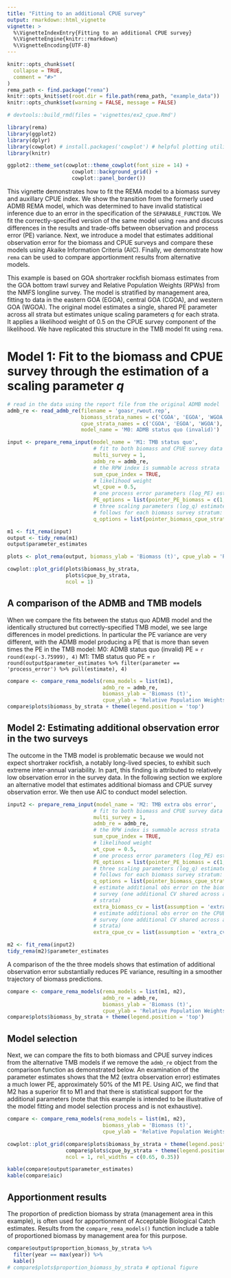 ```yaml
---
title: "Fitting to an additional CPUE survey"
output: rmarkdown::html_vignette
vignette: >
  %\VignetteIndexEntry{Fitting to an additional CPUE survey}
  %\VignetteEngine{knitr::rmarkdown}
  %\VignetteEncoding{UTF-8}
---
```


```r
knitr::opts_chunk$set(
  collapse = TRUE,
  comment = "#>"
)
rema_path <- find.package("rema")
knitr::opts_knit$set(root.dir = file.path(rema_path, "example_data"))
knitr::opts_chunk$set(warning = FALSE, message = FALSE)

# devtools::build_rmd(files = 'vignettes/ex2_cpue.Rmd')
```

```r
library(rema)
library(ggplot2)
library(dplyr)
library(cowplot) # install.packages('cowplot') # helpful plotting utilities
library(knitr)

ggplot2::theme_set(cowplot::theme_cowplot(font_size = 14) +
                     cowplot::background_grid() +
                     cowplot::panel_border())

```

This vignette demonstrates how to fit the REMA model to a biomass survey and auxillary CPUE index. We show the transition from the formerly used ADMB REMA model, which was determined to have invalid statistical inference due to an error in the specification of the `SEPARABLE_FUNCTION`. We fit the correctly-specified version of the same model using `rema` and discuss differences in the results and trade-offs between observation and process error (PE) variance. Next, we introduce a model that estimates additional observation error for the biomass and CPUE surveys and compare these models using Akaike Information Criteria (AIC). Finally, we demonstrate how `rema` can be used to compare apportionment results from alternative models.

This example is based on GOA shortraker rockfish biomass estimates from the GOA bottom trawl survey and Relative Population Weights (RPWs) from the NMFS longline survey. The model is stratified by management area, fitting to data in the eastern GOA (EGOA), central GOA (CGOA), and western GOA (WGOA). The original model estimates a single, shared PE parameter across all strata but estimates unique scaling parameters $q$ for each strata. It applies a likelihood weight of 0.5 on the CPUE survey component of the likelihood. We have replicated this structure in the TMB model fit using `rema`.

# Model 1: Fit to the biomass and CPUE survey through the estimation of a scaling parameter $q$
```r
# read in the data using the report file from the original ADMB model
admb_re <- read_admb_re(filename = 'goasr_rwout.rep',
                        biomass_strata_names = c('CGOA', 'EGOA', 'WGOA'),
                        cpue_strata_names = c('CGOA', 'EGOA', 'WGOA'),
                        model_name = 'M0: ADMB status quo (invalid)')

input <- prepare_rema_input(model_name = 'M1: TMB status quo',
                            # fit to both biomass and CPUE survey data
                            multi_survey = 1, 
                            admb_re = admb_re,
                            # the RPW index is summable across strata
                            sum_cpue_index = TRUE,
                            # likelihood weight 
                            wt_cpue = 0.5,
                            # one process error parameters (log_PE) estimated
                            PE_options = list(pointer_PE_biomass = c(1, 1, 1)),
                            # three scaling parameters (log_q) estimated, indexed as
                            # follows for each biomass survey stratum:
                            q_options = list(pointer_biomass_cpue_strata = c(1, 2, 3)))

m1 <- fit_rema(input)
output <- tidy_rema(m1)
output$parameter_estimates

plots <- plot_rema(output, biomass_ylab = 'Biomass (t)', cpue_ylab = 'Relative Population Weights')

cowplot::plot_grid(plots$biomass_by_strata,
                   plots$cpue_by_strata,
                   ncol = 1)
```

## A comparison of the ADMB and TMB models

When we compare the fits between the status quo ADMB model and the identically structured but correctly-specified TMB model, we see large differences in model predictions. In particular the PE variance are very different, with the ADMB model producing a PE that is more than seven times the PE in the TMB model:
M0: ADMB status quo (invalid) PE = `r round(exp(-3.75999), 4)`
M1: TMB status quo PE = `r round(output$parameter_estimates %>% filter(parameter == 'process_error') %>% pull(estimate), 4)`

```r
compare <- compare_rema_models(rema_models = list(m1),
                               admb_re = admb_re,
                               biomass_ylab = 'Biomass (t)',
                               cpue_ylab = 'Relative Population Weights')
compare$plots$biomass_by_strata + theme(legend.position = 'top')
```

## Model 2: Estimating additional observation error in the two surveys

The outcome in the TMB model is problematic because we would not expect shortraker rockfish, a notably long-lived species, to exhibit such extreme inter-annual variability. In part, this finding is attributed to relatively low observation error in the survey data. In the following section we explore an alternative model that estimates additional biomass and CPUE survey observation error. We then use AIC to conduct model selection. 

```r

input2 <- prepare_rema_input(model_name = 'M2: TMB extra obs error',
                            # fit to both biomass and CPUE survey data
                            multi_survey = 1, 
                            admb_re = admb_re,
                            # the RPW index is summable across strata
                            sum_cpue_index = TRUE,
                            # likelihood weight 
                            wt_cpue = 0.5,
                            # one process error parameters (log_PE) estimated
                            PE_options = list(pointer_PE_biomass = c(1, 1, 1)),
                            # three scaling parameters (log_q) estimated, indexed as
                            # follows for each biomass survey stratum:
                            q_options = list(pointer_biomass_cpue_strata = c(1, 2, 3)),
                            # estimate additional obs error on the biomass
                            # survey (one additional CV shared across all 3
                            # strata)
                            extra_biomass_cv = list(assumption = 'extra_cv'),
                            # estimate additional obs error on the CPUE
                            # survey (one additional CV shared across all 3
                            # strata)
                            extra_cpue_cv = list(assumption = 'extra_cv'))

m2 <- fit_rema(input2)
tidy_rema(m2)$parameter_estimates

```

A comparison of the the three models shows that estimation of additional observation error substantially reduces PE variance, resulting in a smoother trajectory of biomass predictions.

```r

compare <- compare_rema_models(rema_models = list(m1, m2),
                               admb_re = admb_re,
                               biomass_ylab = 'Biomass (t)',
                               cpue_ylab = 'Relative Population Weights')
compare$plots$biomass_by_strata + theme(legend.position = 'top')

```

## Model selection 

Next, we can compare the fits to both biomass and CPUE survey indices from the alternative TMB models if we remove the `admb_re` object from the comparison function as demonstrated below. An examination of the parameter estimates shows that the M2 (extra observation error) estimates a much lower PE, approximately 50% of the M1 PE. Using AIC, we find that M2 has a superior fit to M1 and that there is statistical support for the additional parameters (note that this example is intended to be illustrative of the model fitting and model selection process and is not exhaustive).

```r

compare <- compare_rema_models(rema_models = list(m1, m2),
                               biomass_ylab = 'Biomass (t)',
                               cpue_ylab = 'Relative Population Weights')

cowplot::plot_grid(compare$plots$biomass_by_strata + theme(legend.position = 'top'),
                   compare$plots$cpue_by_strata + theme(legend.position = 'none'),
                   ncol = 1, rel_widths = c(0.65, 0.35))

kable(compare$output$parameter_estimates)
kable(compare$aic)
```

## Apportionment results

The proportion of prediction biomass by strata (management area in this example), is often used for apportionment of Acceptable Biological Catch estimates. Results from the `compare_rema_models()` function include a table of proportioned biomass by management area for this purpose.

```r
compare$output$proportion_biomass_by_strata %>% 
  filter(year == max(year)) %>% 
  kable()
# compare$plots$proportion_biomass_by_strata # optional figure
```

